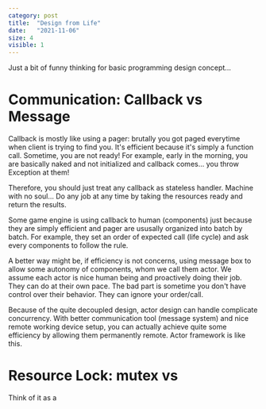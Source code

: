 ```yaml
---
category: post
title:  "Design from Life"
date:   "2021-11-06"
size: 4
visible: 1
---
```


Just a bit of funny thinking for basic programming design concept...

# Communication: Callback vs Message
Callback is mostly like using a pager: brutally you got paged everytime when client is trying to find you. It's efficient because it's simply a function call. Sometime, you are not ready! For example, early in the morning, you are basically naked and not initialized and callback comes... you throw Exception at them!

Therefore, you should just treat any callback as stateless handler. Machine with no soul... Do any job at any time by taking the resources ready and return the results.

Some game engine is using callback to human (components) just because they are simply efficient and pager are ususally organized into batch by batch. For example, they set an order of expected call (life cycle) and ask every components to follow the rule. 

A better way might be, if efficiency is not concerns, using message box to allow some autonomy of components, whom we call them actor. We assume each actor is nice human being and proactively doing their job. They can do at their own pace. The bad part is sometime you don't have control over their behavior. They can ignore your order/call. 

Because of the quite decoupled design, actor design can handle complicate concurrency. With better communication tool (message system) and nice remote working device setup, you can actually achieve quite some efficiency by allowing them permanently remote. Actor framework is like this.


# Resource Lock: mutex vs 
Think of it as a 

